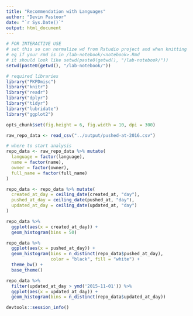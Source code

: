```yaml
---
title: "Recommendation with Languages"
author: "Devin Pastoor"
date: "`r Sys.Date()`"
output: html_document
---
```


```r
# FOR INTERACTIVE USE
# set this so can normalize wd from Rstudio project and when knitting
# eg if your rmd is in /lab-notebook/<notebook>.Rmd
# it should look like setwd(paste0(getwd(), "/lab-notebook/"))
setwd(paste0(getwd(), "/lab-notebook/"))
```

```r
# required libraries
library("PKPDmisc")
library("knitr")
library("readr")
library("dplyr")
library("tidyr")
library("lubridate")
library("ggplot2")
```

```r
opts_chunk$set(fig.height = 6, fig.width = 10, dpi = 300)
```

```r
raw_repo_data <- read_csv("../output/pushed-at-2016.csv")
```

```r
# where to start analysis
repo_data <- raw_repo_data %>% mutate(
  language = factor(language),
  name = factor(name),
  owner = factor(owner),
  full_name = factor(full_name)
)
```

```r
repo_data <- repo_data %>% mutate(
  created_at_day = ceiling_date(created_at, "day"),
  pushed_at_day = ceiling_date(pushed_at, "day"),
  updated_at_day = ceiling_date(updated_at, "day")
) 
```

```r
repo_data %>%
  ggplot(aes(x = created_at_day)) + 
  geom_histogram(bins = 50)
```

```r
repo_data %>%
  ggplot(aes(x = pushed_at_day)) + 
  geom_histogram(bins = n_distinct(repo_data$pushed_at_day),
                 color = "black", fill = "white") + 
  theme_bw() + 
  base_theme()
```

```r
repo_data %>%
  filter(updated_at_day > ymd('2015-11-01')) %>%
  ggplot(aes(x = updated_at_day)) + 
  geom_histogram(bins = n_distinct(repo_data$updated_at_day))
```

```r
devtools::session_info()
```
